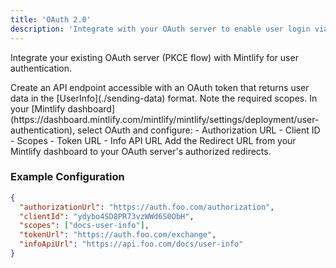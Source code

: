 ```yaml
---
title: 'OAuth 2.0'
description: 'Integrate with your OAuth server to enable user login via the PKCE flow'
---
```


Integrate your existing OAuth server (PKCE flow) with Mintlify for user authentication.

<Steps>
  <Step title="Create Info API">
    Create an API endpoint accessible with an OAuth token that returns user data in the [UserInfo](./sending-data) format. Note the required scopes.
  </Step>
  <Step title="Configure OAuth Settings">
    In your [Mintlify dashboard](https://dashboard.mintlify.com/mintlify/mintlify/settings/deployment/user-authentication), select OAuth and configure:
    - Authorization URL
    - Client ID
    - Scopes
    - Token URL
    - Info API URL
  </Step>
  <Step title="Set Redirect URL">
    Add the Redirect URL from your Mintlify dashboard to your OAuth server's authorized redirects.
  </Step>
</Steps>

### Example Configuration
```json
{
  "authorizationUrl": "https://auth.foo.com/authorization",
  "clientId": "ydybo4SD8PR73vzWWd6S0ObH",
  "scopes": ["docs-user-info"],
  "tokenUrl": "https://auth.foo.com/exchange",
  "infoApiUrl": "https://api.foo.com/docs/user-info"
}
```